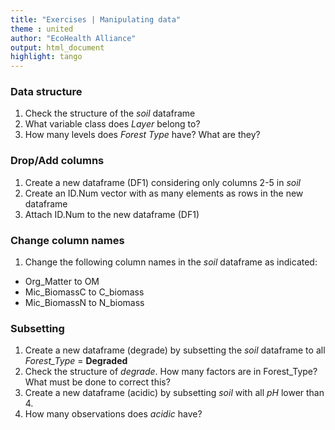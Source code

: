 ```yaml
---
title: "Exercises | Manipulating data"
theme : united
author: "EcoHealth Alliance"
output: html_document
highlight: tango
---
```


### Data structure

1. Check the structure of the *soil* dataframe
2. What variable class does *Layer* belong to? 
4. How many levels does *Forest Type* have? What are they?

### Drop/Add columns

1. Create a new dataframe (DF1) considering only columns 2-5 in *soil*
2. Create an ID.Num vector with as many elements as rows in the new dataframe
3. Attach ID.Num to the new dataframe (DF1)

### Change column names

1. Change the following column names in the *soil* dataframe as indicated:
- Org_Matter to OM
- Mic_BiomassC to C_biomass
- Mic_BiomassN to N_biomass

### Subsetting

1. Create a new dataframe (degrade) by subsetting the *soil* dataframe to all *Forest_Type* = **Degraded** 
2. Check the structure of *degrade*. How many factors are in Forest_Type? What must be done to correct this? 
3. Create a new dataframe (acidic) by subsetting *soil* with all *pH* lower than 4.
4. How many observations does *acidic* have? 

